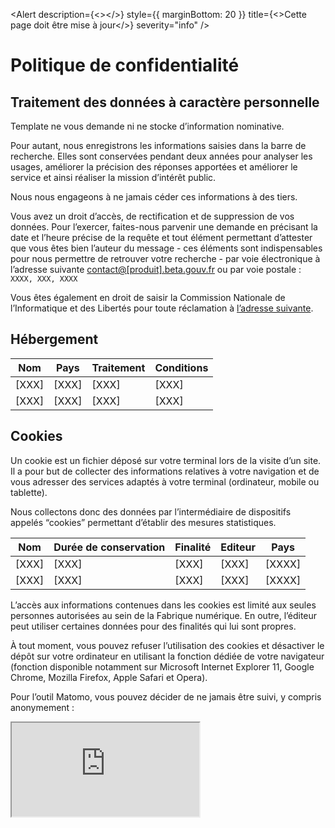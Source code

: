 
<Head>
  <title>Politique de confidentialité</title>
</Head>

<Alert
  description={<></>}
  style={{ marginBottom: 20 }}
  title={<>Cette page doit être mise à jour</>}
  severity="info"
/>

# Politique de confidentialité

## Traitement des données à caractère personnelle

Template ne vous demande ni ne stocke d’information nominative.

Pour autant, nous enregistrons les informations saisies dans la barre de recherche. Elles sont conservées pendant deux années pour analyser les usages, améliorer la précision des réponses apportées et améliorer le service et ainsi réaliser la mission d’intérêt public.

Nous nous engageons à ne jamais céder ces informations à des tiers.

Vous avez un droit d’accès, de rectification et de suppression de vos données. Pour l’exercer, faites-nous parvenir une demande en précisant la date et l’heure précise de la requête et tout élément permettant d’attester que vous êtes bien l’auteur du message - ces éléments sont indispensables pour nous permettre de retrouver votre recherche - par voie électronique à l’adresse suivante [contact@[produit].beta.gouv.fr](mailto:contact@[produit].beta.gouv.fr) ou par voie postale : `XXXX, XXX, XXXX`

Vous êtes également en droit de saisir la Commission Nationale de l’Informatique et des Libertés pour toute réclamation à [l’adresse suivante](https://www.cnil.fr/fr/cnil-direct/question/adresser-une-reclamation-plainte-la-cnil-quelles-conditions-et-comment "Adresser une réclamation (plainte) à la CNIL").

## Hébergement

| Nom   | Pays  | Traitement | Conditions |
| ----- | ----- | ---------- | ---------- |
| [XXX] | [XXX] | [XXX]      | [XXX]      |
| [XXX] | [XXX] | [XXX]      | [XXX]      |

## Cookies

Un cookie est un fichier déposé sur votre terminal lors de la visite d’un site. Il a pour but de collecter des informations relatives à votre navigation et de vous adresser des services adaptés à votre terminal (ordinateur, mobile ou tablette).

Nous collectons donc des données par l’intermédiaire de dispositifs appelés “cookies” permettant d’établir des mesures statistiques.

| Nom   | Durée de conservation | Finalité | Editeur | Pays   |
| ----- | --------------------- | -------- | ------- | ------ |
| [XXX] | [XXX]                 | [XXX]    | [XXX]   | [XXXX] |
| [XXX] | [XXX]                 | [XXX]    | [XXX]   | [XXXX] |

L’accès aux informations contenues dans les cookies est limité aux seules personnes autorisées au sein de la Fabrique numérique. En outre, l’éditeur peut utiliser certaines données pour des finalités qui lui sont propres.

À tout moment, vous pouvez refuser l’utilisation des cookies et désactiver le dépôt sur votre ordinateur en utilisant la fonction dédiée de votre navigateur (fonction disponible notamment sur Microsoft Internet Explorer 11, Google Chrome, Mozilla Firefox, Apple Safari et Opera).

Pour l’outil Matomo, vous pouvez décider de ne jamais être suivi, y compris anonymement :

<iframe
  title="matomo optout"
  style={{ border: 0, width: "100%" }}
  src="https://stats.beta.gouv.fr/index.php?module=CoreAdminHome&action=optOut&language=fr&backgroundColor=&fontColor=2f3b6c&fontSize=16px&fontFamily=sans-serif"
/>

Pour aller plus loin, vous pouvez consulter les fiches proposées par la Commission Nationale de l’Informatique et des Libertés (CNIL) :

- [Cookies et traceurs : que dit la loi ?](https://www.cnil.fr/fr/cookies-traceurs-que-dit-la-loi)
